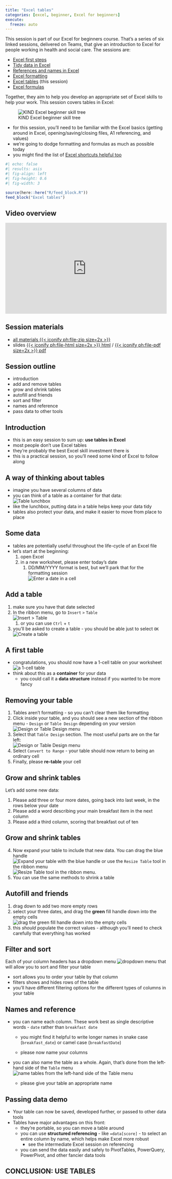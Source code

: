 ---
title: "Excel tables"
categories: [excel, beginner, Excel for beginners]
execute:
  freeze: auto
---

This session is part of our Excel for beginners course. That's a series of six linked sessions, delivered on Teams, that give an introduction to Excel for people working in health and social care. The sessions are:

+ [Excel first steps](excel_first_steps.qmd)
+ [Tidy data in Excel](tidy_data_in_excel.qmd) 
+ [References and names in Excel](references_and_names_in_excel.qmd)
+ [Excel formatting](excel_formatting.qmd) 
+ [Excel tables](excel_tables.qmd) (this session)
+ [Excel formulas](excel_formulas.qmd)		

Together, they aim to help you develop an appropriate set of Excel skills to help your work. This session covers tables in Excel:

![KIND Excel beginner skill tree](../src/images/clipboard-3911010684.png)

-   for this session, you'll need to be familiar with the Excel basics (getting around in Excel, opening/saving/closing files, A1 referencing, and values)
-   we're going to dodge formatting and formulas as much as possible today
- you might find the list of [Excel shortcuts helpful too](excel_shortcuts.qmd)

```{r}
#| echo: false
#| results: asis
#| fig-align: left
#| fig-height: 0.6
#| fig-width: 3

source(here::here("R/feed_block.R"))
feed_block("Excel tables")

```


## Video overview

<div style="padding:56.25% 0 0 0;position:relative;"><iframe src="https://player.vimeo.com/video/1109933408?badge=0&amp;autopause=0&amp;player_id=0&amp;app_id=58479" frameborder="0" allow="autoplay; fullscreen; picture-in-picture; clipboard-write; encrypted-media; web-share" referrerpolicy="strict-origin-when-cross-origin" style="position:absolute;top:0;left:0;width:100%;height:100%;" title="KIND network - Excel Tables"></iframe></div><script src="https://player.vimeo.com/api/player.js"></script>


:::{.callout-note collapse=false appearance='default' icon=true}

## Session materials
+ [all materials {{< iconify ph:file-zip size=2x >}}](src/excel_tables.zip)
+ slides [{{< iconify ph:file-html size=2x >}} html](src/excel_tables.html) / [{{< iconify ph:file-pdf size=2x >}} pdf](src/excel_tables.pdf)
:::

## Session outline

-   introduction
-   add and remove tables
-   grow and shrink tables
-   autofill and friends
-   sort and filter
-   names and reference
-   pass data to other tools

## Introduction

-   this is an easy session to sum up: **use tables in Excel**
-   most people don't use Excel tables
-   they're probably the best Excel skill investment there is
-   this is a practical session, so you'll need some kind of Excel to follow along

## A way of thinking about tables

+ imagine you have several columns of data
+ you can think of a table as a container for that data: </br>![Table lunchbox](../src/images/lunchbox.jpg)
+ like the lunchbox, putting data in a table helps keep your data tidy
+ tables also protect your data, and make it easier to move from place to place

## Some data

-   tables are potentially useful throughout the life-cycle of an Excel file
-   let's start at the beginning:
    1.  open Excel
    2.  in a new worksheet, please enter today's date
        1.  DD/MM/YYYY format is best, but we'll park that for the formatting session </br> ![Enter a date in a cell](../src/images/clipboard-3905090772.png)

## Add a table

1. make sure you have that date selected
1.  In the ribbon menu, go to `Insert` `>` `Table` </br> ![`Insert` `>` `Table`](../src/images/clipboard-112703173.png)
    1.  or you can use `Ctrl` + `t`
2.  you'll be asked to create a table - you should be able just to select `OK` </br> ![Create a table](../src/images/clipboard-3913166740.png)

## A first table

-   congratulations, you should now have a 1-cell table on your worksheet </br>![a 1-cell table](../src/images/clipboard-467996436.png)
-   think about this as a **container** for your data
    -   you could call it a **data structure** instead if you wanted to be more fancy

## Removing your table

1.  Tables aren't formatting - so you can't clear them like formatting
2.  Click inside your table, and you should see a new section of the ribbon menu - `Design` or `Table Design` depending on your version </br> ![`Design` or `Table Design` menu](../src/images/clipboard-903977516.png)
3.  Select that `Table Design` section. The most useful parts are on the far left: </br> ![`Design` or `Table Design` menu](../src/images/clipboard-1056500409.png)
4.  Select `Convert to Range` - your table should now return to being an ordinary cell
5.  Finally, please **re-table** your cell

## Grow and shrink tables

Let's add some new data:

1.  Please add three or four more dates, going back into last week, in the rows below your date
2.  Please add a word describing your main breakfast item in the next column
3.  Please add a third column, scoring that breakfast out of ten

## Grow and shrink tables
4. Now expand your table to include that new data. You can drag the blue handle </br>![Expand your table with the blue handle](../src/images/clipboard-2487072995.png) or use the `Resize Table` tool in the ribbon menu </br> ![`Resize Table` tool in the ribbon menu](../src/images/clipboard-1207705760.png). 
1. You can use the same methods to shrink a table

## Autofill and friends

1.  drag down to add two more empty rows
1.  select your three dates, and drag the **green** fill handle down into the empty cells </br>![drag the **green** fill handle down into the empty cells](../src/images/clipboard-3445425412.png)
1.  this *should* populate the correct values - although you'll need to check carefully that everything has worked

## Filter and sort

Each of your column headers has a dropdown menu ![dropdown menu](../src/images/clipboard-1297021923.png) that will allow you to sort and filter your table

- sort allows you to order your table by that column
- filters shows and hides rows of the table
- you'll have different filtering options for the different types of columns in your table

## Names and reference

- you can name each column. These work best as single descriptive words - `date` rather than `breakfast date`

    -   you might find it helpful to write longer names in snake case (`breakfast_date`) or camel case (`breakfastDate`)

    -   please now name your columns

-   you can also name the table as a whole. Again, that's done from the left-hand side of the `Table` menu </br> ![name tables from the left-hand side of the `Table` menu](../src/images/clipboard-3100742867.png)

    -   please give your table an appropriate name

## Passing data demo

-   Your table can now be saved, developed further, or passed to other data tools
-   Tables have major advantages on this front:
    -   they're portable, so you can move a table around
    -   you can use **structured referencing** - like `=data[score]` - to select an entire column by name, which helps make Excel more robust
        -   see the intermediate Excel session on referencing
    -   you can send the data easily and safely to PivotTables, PowerQuery, PowerPivot, and other fancier data tools

## CONCLUSION: USE TABLES {.center}
